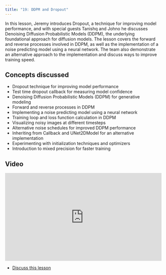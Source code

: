```yaml
---
title: "19: DDPM and Dropout"
---
```


In this lesson, Jeremy introduces Dropout, a technique for improving model performance, and with special guests Tanishq and Johno he discusses Denoising Diffusion Probabilistic Models (DDPM), the underlying foundational approach for diffusion models. The lesson covers the forward and reverse processes involved in DDPM, as well as the implementation of a noise predicting model using a neural network. The team also demonstrate an alternative approach to the implementation and discuss ways to improve training speed.

## Concepts discussed

- Dropout technique for improving model performance
- Test time dropout callback for measuring model confidence
- Denoising Diffusion Probabilistic Models (DDPM) for generative modeling
- Forward and reverse processes in DDPM
- Implementing a noise predicting model using a neural network
- Training loop and loss function calculation in DDPM
- Visualizing noisy images at different timesteps
- Alternative noise schedules for improved DDPM performance
- Inheriting from Callback and UNet2DModel for an alternative implementation
- Experimenting with initialization techniques and optimizers
- Introduction to mixed precision for faster training

## Video

<iframe width="514" height="289" src="https://www.youtube-nocookie.com/embed/ItyO8s48zdc?modestbranding=1" title="fast.ai lesson 19" frameborder="0" allow="accelerometer; clipboard-write; encrypted-media; gyroscope; picture-in-picture" allowfullscreen></iframe>

- [Discuss this lesson](https://forums.fast.ai/t/lesson-19-official-topic/103201)
